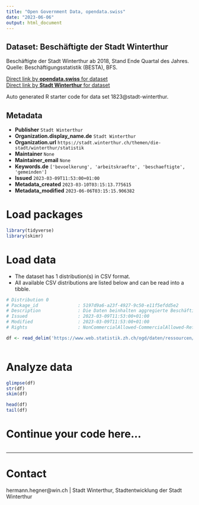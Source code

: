 ```yaml
---
title: "Open Government Data, opendata.swiss"
date: "2023-06-06"
output: html_document
---
```


## Dataset: Beschäftigte der Stadt Winterthur

Beschäftigte der Stadt Winterthur ab 2018, Stand Ende Quartal des Jahres. Quelle: Beschäftigungsstatistik (BESTA), BFS.

[Direct link by **opendata.swiss** for dataset](https://opendata.swiss/de/dataset/beschaftigte-der-stadt-winterthur)<br>
[Direct link by **Stadt Winterthur** for dataset](https://stadt.winterthur.ch/themen/die-stadt/winterthur/statistik/wirtschaft)

Auto generated R starter code for data set 1823@stadt-winterthur.

## Metadata

- **Publisher** `Stadt Winterthur`
- **Organization.display_name.de** `Stadt Winterthur`
- **Organization.url** `https://stadt.winterthur.ch/themen/die-stadt/winterthur/statistik`
- **Maintainer** `None`
- **Maintainer_email** `None`
- **Keywords.de** `['bevoelkerung', 'arbeitskraefte', 'beschaeftigte', 'gemeinden']`
- **Issued** `2023-03-09T11:53:00+01:00`
- **Metadata_created** `2023-03-10T03:15:13.775615`
- **Metadata_modified** `2023-06-06T03:15:15.906382`


# Load packages

```r

library(tidyverse)
library(skimr)

```

# Load data

-   The dataset has 1 distribution(s) in CSV format.
-   All available CSV distributions are listed below and can be read into a tibble.

```r

# Distribution 0
# Package_id               : 5197d9a6-a23f-4927-9c50-e11f5efdd5e2
# Description              : Die Daten beinhalten aggregierte Beschäftigtenzahlen in der Stadt Winterthur. Sie sind nach Sektor und Geschlecht aufgeschlüsselt. Neben den Totalen werden auch die Vollzeitäquivalente ("VZAE") abgebildet. Die hier ausgewiesenen Daten zu den Beschäftigten basieren auf der Beschäftigungsstatistik (BESTA) des BFS. Sekundärsektor = Bergbau, Verarbeitendes Gewerbe/Herstellung von Waren, Energie- und Wasserversorgung, Baugewerbe/Bau  Tertiärsektor = Handel, Instandhaltung/Reparatur, Verkehr/Lagerei, Gastgewerbe/Gastronomie, Information/Kommunikation, Finanz-/Versicherungs-DL, Grundstücks-/Wohnungswesen, weitere DL, öffentliche Verwaltung, Erziehung/Unterricht, Gesundheit, Kunst 
# Issued                   : 2023-03-09T11:53:00+01:00
# Modified                 : 2023-03-09T11:53:00+01:00
# Rights                   : NonCommercialAllowed-CommercialAllowed-ReferenceRequired

df <- read_delim('https://www.web.statistik.zh.ch/ogd/daten/ressourcen/KTZH_00001823_00003360.csv')



```

# Analyze data

```r

glimpse(df)
str(df)
skim(df)

head(df)
tail(df)

```

# Continue your code here...

```r

```

------------------------------------------------------------------------

# Contact

hermann.hegner@win.ch | Stadt Winterthur, Stadtentwicklung der Stadt Winterthur
